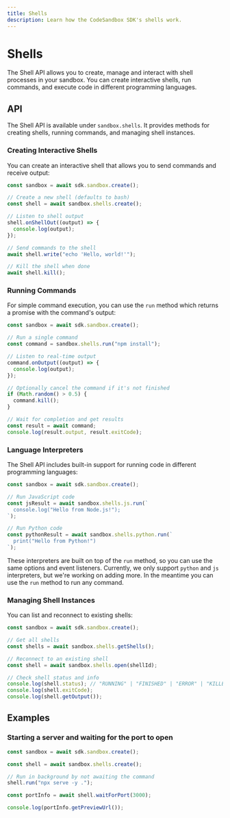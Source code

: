 ```yaml
---
title: Shells
description: Learn how the CodeSandbox SDK's shells work.
---
```


# Shells

The Shell API allows you to create, manage and interact with shell processes in your sandbox. You can create interactive shells, run commands, and execute code in different programming languages.

## API

The Shell API is available under `sandbox.shells`. It provides methods for creating shells, running commands, and managing shell instances.

### Creating Interactive Shells

You can create an interactive shell that allows you to send commands and receive output:

```ts
const sandbox = await sdk.sandbox.create();

// Create a new shell (defaults to bash)
const shell = await sandbox.shells.create();

// Listen to shell output
shell.onShellOut((output) => {
  console.log(output);
});

// Send commands to the shell
await shell.write("echo 'Hello, world!'");

// Kill the shell when done
await shell.kill();
```

### Running Commands

For simple command execution, you can use the `run` method which returns a promise with the command's output:

```ts
const sandbox = await sdk.sandbox.create();

// Run a single command
const command = sandbox.shells.run("npm install");

// Listen to real-time output
command.onOutput((output) => {
  console.log(output);
});

// Optionally cancel the command if it's not finished
if (Math.random() > 0.5) {
  command.kill();
}

// Wait for completion and get results
const result = await command;
console.log(result.output, result.exitCode);
```

### Language Interpreters

The Shell API includes built-in support for running code in different programming languages:

```ts
const sandbox = await sdk.sandbox.create();

// Run JavaScript code
const jsResult = await sandbox.shells.js.run(`
  console.log("Hello from Node.js!");
`);

// Run Python code
const pythonResult = await sandbox.shells.python.run(`
  print("Hello from Python!")
`);
```

These interpreters are built on top of the `run` method, so you can use the same options and event listeners. Currently, we only support `python` and `js` interpreters, but we're working on adding more. In the meantime you can use the `run` method to run any command.

### Managing Shell Instances

You can list and reconnect to existing shells:

```ts
const sandbox = await sdk.sandbox.create();

// Get all shells
const shells = await sandbox.shells.getShells();

// Reconnect to an existing shell
const shell = await sandbox.shells.open(shellId);

// Check shell status and info
console.log(shell.status); // "RUNNING" | "FINISHED" | "ERROR" | "KILLED" | "RESTARTING"
console.log(shell.exitCode);
console.log(shell.getOutput());
```

## Examples

### Starting a server and waiting for the port to open

```ts
const sandbox = await sdk.sandbox.create();

const shell = await sandbox.shells.create();

// Run in background by not awaiting the command
shell.run("npx serve -y .");

const portInfo = await shell.waitForPort(3000);

console.log(portInfo.getPreviewUrl());
```
